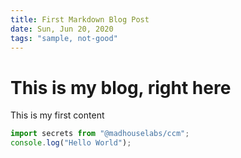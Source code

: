 ```yaml
---
title: First Markdown Blog Post
date: Sun, Jun 20, 2020
tags: "sample, not-good"
---
```



# This is my blog, right here

This is my first content

<FaGithub />

```javascript
import secrets from "@madhouselabs/ccm";
console.log("Hello World");
```